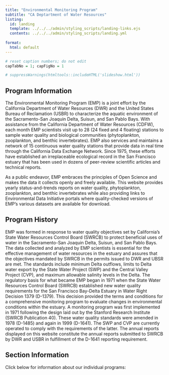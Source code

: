 ```yaml
---
title: "Environmental Monitoring Program"
subtitle: "CA Deptartment of Water Resources"
listing:
  id: landing
  template: ../../../admin/styling_scripts/landing-links.ejs
  contents: ../../../admin/styling_scripts/landing.yml
  
format:
  html: default
---
```


```r
# reset caption numbers; do not edit
capTabNo = 1; capFigNo = 1
```

<!-- include slideshow -->

```r
# suppressWarnings(htmltools::includeHTML('slideshow.html'))
```

## Program Information

The Environmental Monitoring Program (EMP) is a joint effort by the California Department of Water Resources (DWR) and the United States Bureau of Reclamation (USBR) to characterize the aquatic environment of the Sacramento-San Joaquin Delta, Suisun, and San Pablo Bays. With assistance from the California Department of Water Resources (CDFW), each month EMP scientists visit up to 28 (24 fixed and 4 floating) stations to sample water quality and biological communities (phytoplankton, zooplankton, and benthic invertebrates). EMP also services and maintains a network of 15 continuous water quality stations that provide data in real time through the California Data Exchange Network. Since 1975, these efforts have established an irreplaceable ecological record in the San Francisco estuary that has been used in dozens of peer-review scientific articles and technical reports.

As a public endeavor, EMP embraces the principles of Open Science and makes the data it collects openly and freely available. This website provides yearly status-and-trends reports on water quality, phytoplankton, zooplankton, and benthic invertebrates while also providing links to Environmental Data Initiative portals where quality-checked versions of EMP's various datasets are available for download.

## Program History

EMP was formed in response to water quality objectives set by California's State Water Resources Control Board (SWRCB) to protect beneficial uses of water in the Sacramento-San Joaquin Delta, Suisun, and San Pablo Bays. The data collected and analyzed by EMP scientists is essential for the effective management of water resources in the estuary and assures that the objectives mandated by SWRCB in the permits issued to DWR and UBSR are met. The standards include minimum Delta outflows, limits to Delta water export by the State Water Project (SWP) and the Central Valley Project (CVP), and maximum allowable salinity levels in the Delta. The regulatory basis for what became EMP began in 1971 when the State Water Resources Control Board (SWRCB) established new water quality requirements for the San Francisco Bay-Delta Estuary in Water Right Decision 1379 (D-1379). This decision provided the terms and conditions for a comprehensive monitoring program to evaluate changes in environmental conditions within the estuary. A monitoring program was first implemented in 1971 following the design laid out by the Stanford Research Institute (SWRCB Publication 40). These water quality standards were amended in 1978 (D-1485) and again in 1999 (D-1641). The SWP and CVP are currently operated to comply with the requirements of the latter. The annual reports displayed on this website constitute the annual reports submitted to SWRCB by DWR and USBR in fulfillment of the D-1641 reporting requirement. 

## Section Information

Click below for information about our individual programs:
